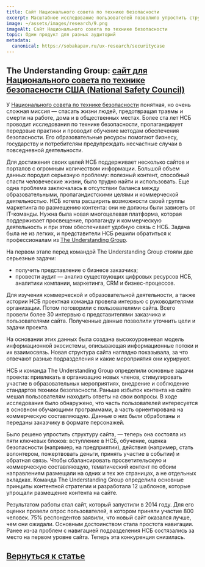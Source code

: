 ```yaml
---
title: Сайт Национального совета по технике безопасности
excerpt: Масштабное исследование пользователей позволило упростить структуру сайта 
image: ~/assets/images/research/9.png
imageAlt: Сайт Национального совета по технике безопасности
topic: Один продукт для разных аудиторий
metadata:
  canonical: https://sobakapav.ru/ux-research/securitycase
---
```



## The Understanding Group: [сайт для Национального совета по технике безопасности США (National Safety Council)](http://understandinggroup.com/how-we-work/case-studies/national-safety-council/)

У [Национального совета по технике безопасности](https://www.nsc.org) понятная, но очень сложная миссия — спасать жизни людей, предотвращая травмы и смерти на работе, дома и в общественных местах. Более ста лет НСБ проводит исследования по технике безопасности, пропагандирует передовые практики и проводит обучение методам обеспечения безопасности. Его образовательные ресурсы помогают бизнесу, государству и потребителям предупреждать несчастные случаи в повседневной деятельности.

Для достижения своих целей НСБ поддерживает несколько сайтов и порталов с огромным количеством информации. Большой объем данных породил серьезную проблему: полезный контент, способный спасти человеческие жизни, было трудно найти и использовать. Еще одна проблема заключалась в отсутствии баланса между образовательными, пропагандистскими целями и коммерческой деятельностью. НСБ хотела расширить возможности своей группы маркетинга по размещению контента: они не должны были зависеть от IT-команды. Нужна была новая многоцелевая платформа, которая поддерживает просвещение, пропаганду и коммерческую деятельность и при этом обеспечивает удобную связь с НСБ. Задача была не из легких, и представители НСБ решили обратиться к профессионалам из [The Understanding Group](http://understandinggroup.com).

На первом этапе перед командой The Understanding Group стояли две серьезные задачи:
- получить представление о бизнесе заказчика;
- провести аудит — анализ существующих цифровых ресурсов НСБ, аналитики компании, маркетинга, CRM и бизнес-процессов.

Для изучения коммерческой и образовательной деятельности, а также истории НСБ проектная команда провела интервью с руководителями организации. Потом поговорили с пользователями сайта. Всего провели более 30 интервью с представителями заказчика и пользователями сайта. Полученные данные позволили уточнить цели и задачи проекта.

На основании этих данных была создана высокоуровневая модель информационной экосистемы, описывающая информационные потоки и их взаимосвязь. Новая структура сайта наглядно показывала, за что отвечают разные подразделения и какие мероприятия они курируют.

НСБ и команда The Understanding Group определили основные задачи проекта: привлекать в организацию новых членов, стимулировать участие в образовательных мероприятиях, внедрение и соблюдение стандартов техники безопасности. Раньше избыток контента на сайте мешал пользователям находить ответы на свои вопросы. В ходе исследования было обнаружено, что часть пользователей интересуется в основном обучающими программами, а часть ориентирована на коммерческую составляющую. Данные о них были обработаны и переданы заказчику в формате персонажей.

Было решено упростить структуру сайта, — теперь она состояла из пяти ключевых блоков: вступление в НСБ, обучение, оценка безопасности (например, на предприятии), действия (например, стать волонтером, пожертвовать деньги, принять участие в событии) и обратная связь. Чтобы сбалансировать просветительскую и коммерческую составляющую, тематический контент по обоим направлениям размещали на одних и тех же страницах, а не отдельных вкладках. Команда The Understanding Group определила основные принципы контентной стратегии и разработала 12 шаблонов, которые упрощали размещение контента на сайте.

Результатом работы стал сайт, который запустили в 2014 году. Для его оценки провели опрос пользователей, в котором приняли участие 800 человек. 75% респондентов заявили, что новый сайт оказался лучше, чем они ожидали. Основным достоинством стала простота навигации. Ранее из-за проблем с навигацией подразделения НСБ состязались за место на первом уровне сайта. Теперь эта конкуренция снизилась.

## [Вернуться к статье](/ux-research/#case2)
